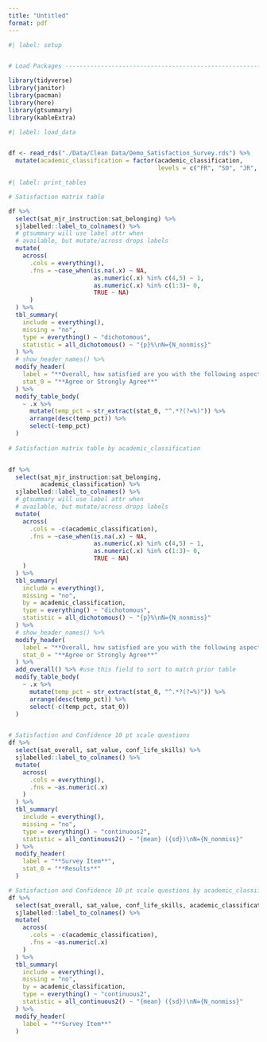 ```yaml
---
title: "Untitled"
format: pdf
---
```



```r
#| label: setup


# Load Packages -----------------------------------------------------------

library(tidyverse)
library(janitor)
library(pacman)
library(here)
library(gtsummary)
library(kableExtra)

```

```r
#| label: load_data


df <- read_rds("./Data/Clean Data/Demo_Satisfaction_Survey.rds") %>% 
  mutate(academic_classification = factor(academic_classification,
                                          levels = c("FR", "SO", "JR", "SR")))
```

```r
#| label: print_tables

# Satisfaction matrix table

df %>% 
  select(sat_mjr_instruction:sat_belonging) %>%
  sjlabelled::label_to_colnames() %>%
  # gtsummary will use label attr when
  # available, but mutate/across drops labels
  mutate(
    across(
      .cols = everything(),
      .fns = ~case_when(is.na(.x) ~ NA,
                        as.numeric(.x) %in% c(4,5) ~ 1,
                        as.numeric(.x) %in% c(1:3)~ 0,
                        TRUE ~ NA)
      )
  ) %>%    
  tbl_summary(
    include = everything(),
    missing = "no",
    type = everything() ~ "dichotomous",
    statistic = all_dichotomous() ~ "{p}%\nN={N_nonmiss}"
  ) %>% 
  # show_header_names() %>% 
  modify_header(
    label = "**Overall, how satisfied are you with the following aspects of your college experience?**",
    stat_0 = "**Agree or Strongly Agree**"
  ) %>% 
  modify_table_body(
    ~ .x %>% 
      mutate(temp_pct = str_extract(stat_0, "^.*?(?=%)")) %>% 
      arrange(desc(temp_pct)) %>% 
      select(-temp_pct)
  )
  
# Satisfaction matrix table by academic_classification


df %>% 
  select(sat_mjr_instruction:sat_belonging,
         academic_classification) %>%
  sjlabelled::label_to_colnames() %>%
  # gtsummary will use label attr when
  # available, but mutate/across drops labels
  mutate(
    across(
      .cols = -c(academic_classification),
      .fns = ~case_when(is.na(.x) ~ NA,
                        as.numeric(.x) %in% c(4,5) ~ 1,
                        as.numeric(.x) %in% c(1:3)~ 0,
                        TRUE ~ NA)
    )
  ) %>%
  tbl_summary(
    include = everything(),
    missing = "no",
    by = academic_classification,
    type = everything() ~ "dichotomous",
    statistic = all_dichotomous() ~ "{p}%\nN={N_nonmiss}"
  ) %>% 
  # show_header_names() %>% 
  modify_header(
    label = "**Overall, how satisfied are you with the following aspects of your college experience?**",
    stat_0 = "**Agree or Strongly Agree**"
  ) %>% 
  add_overall() %>% #use this field to sort to match prior table
  modify_table_body(
    ~ .x %>% 
      mutate(temp_pct = str_extract(stat_0, "^.*?(?=%)")) %>% 
      arrange(desc(temp_pct)) %>% 
      select(-c(temp_pct, stat_0))
  )


# Satisfaction and Confidence 10 pt scale questions
df %>% 
  select(sat_overall, sat_value, conf_life_skills) %>% 
  sjlabelled::label_to_colnames() %>%
  mutate(
    across(
      .cols = everything(),
      .fns = ~as.numeric(.x)
    )
  ) %>% 
  tbl_summary(
    include = everything(),
    missing = "no",
    type = everything() ~ "continuous2",
    statistic = all_continuous2() ~ "{mean} ({sd})\nN={N_nonmiss}"
  ) %>%
  modify_header(
    label = "**Survey Item**",
    stat_0 = "**Results**"
  )

# Satisfaction and Confidence 10 pt scale questions by academic_classification
df %>% 
  select(sat_overall, sat_value, conf_life_skills, academic_classification) %>% 
  sjlabelled::label_to_colnames() %>%
  mutate(
    across(
      .cols = -c(academic_classification),
      .fns = ~as.numeric(.x)
    )
  ) %>%
  tbl_summary(
    include = everything(),
    missing = "no",
    by = academic_classification,
    type = everything() ~ "continuous2",
    statistic = all_continuous2() ~ "{mean} ({sd})\nN={N_nonmiss}"
  ) %>%
  modify_header(
    label = "**Survey Item**"
  )

```
  
